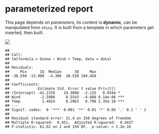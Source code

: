 
# parameterized report

This page depends on *parameters*, its content is **dynamic**, can be
manipulated from `shiny`. It is built from a template in which
parameters get inserted, then built.

![](C:/Users/D/Documents/R/NJU/ML/_chapters/report_a3440f61_files/figure-gfm/unnamed-chunk-1-1.png)<!-- -->

    ## 
    ## Call:
    ## lm(formula = Ozone ~ Wind + Temp, data = data)
    ## 
    ## Residuals:
    ##     Min      1Q  Median      3Q     Max 
    ## -38.550 -13.998  -4.306  10.530 104.458 
    ## 
    ## Coefficients:
    ##             Estimate Std. Error t value Pr(>|t|)    
    ## (Intercept) -41.2159    19.3090  -2.135   0.0344 *  
    ## Wind         -2.5986     0.5543  -4.688 6.14e-06 ***
    ## Temp          1.4024     0.2063   6.798 2.35e-10 ***
    ## ---
    ## Signif. codes:  0 '***' 0.001 '**' 0.01 '*' 0.05 '.' 0.1 ' ' 1
    ## 
    ## Residual standard error: 21.4 on 150 degrees of freedom
    ## Multiple R-squared:  0.451,  Adjusted R-squared:  0.4437 
    ## F-statistic: 61.62 on 2 and 150 DF,  p-value: < 2.2e-16
